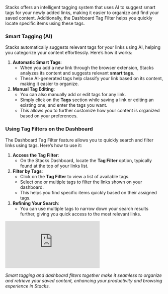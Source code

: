 Stacks offers an intelligent tagging system that uses AI to suggest smart tags for your newly added links, making it easier to organize and find your saved content. Additionally, the Dashboard Tag Filter helps you quickly locate specific items using these tags.

### Smart Tagging (AI)

Stacks automatically suggests relevant tags for your links using AI, helping you categorize your content effortlessly. Here’s how it works:

1. **Automatic Smart Tags**:
    - When you add a new link through the browser extension, Stacks analyzes its content and suggests relevant **smart tags**.
    - These AI-generated tags help classify your link based on its content, making it easier to organize.
2. **Manual Tag Editing**:
    - You can also manually add or edit tags for any link.
    - Simply click on the **Tags** section while saving a link or editing an existing one, and enter the tags you want.
    - This allows you to further customize how your content is organized based on your preferences.

### Using Tag Filters on the Dashboard

The Dashboard Tag Filter feature allows you to quickly search and filter links using tags. Here’s how to use it:

1. **Access the Tag Filter**:
    - On the Stacks Dashboard, locate the **Tag Filter** option, typically found at the top of your links list.
2. **Filter by Tags**:
    - Click on the **Tag Filter** to view a list of available tags.
    - Select one or multiple tags to filter the links shown on your dashboard.
    - This helps you find specific items quickly based on their assigned tags.
3. **Refining Your Search**:
    - You can use multiple tags to narrow down your search results further, giving you quick access to the most relevant links.

<iframe class="w-full aspect-video" src="https://www.youtube.com/embed/G4cI6kH44ew" title="YouTube video player" frameborder="0" allow="accelerometer; autoplay; clipboard-write; encrypted-media; gyroscope; picture-in-picture; web-share" referrerpolicy="strict-origin-when-cross-origin" allowfullscreen></iframe>

*Smart tagging and dashboard filters together make it seamless to organize and retrieve your saved content, enhancing your productivity and browsing experience in Stacks.*